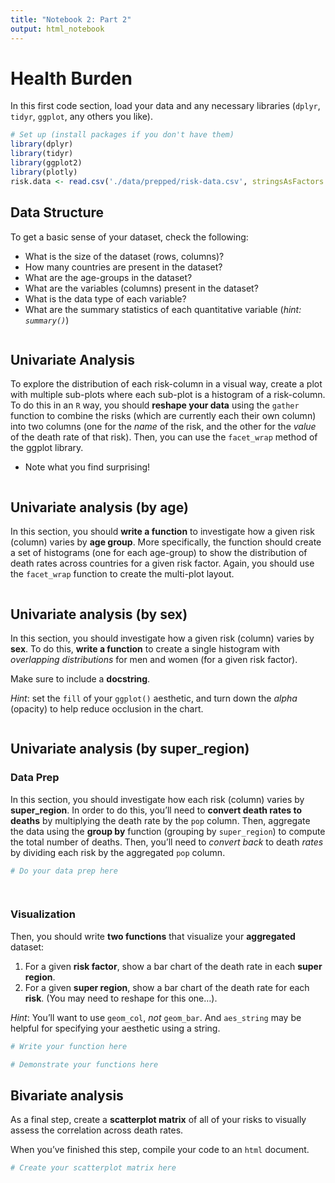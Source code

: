 ```yaml
---
title: "Notebook 2: Part 2"
output: html_notebook
---
```


# Health Burden

In this first code section, load your data and any necessary libraries (`dplyr`, `tidyr`, `ggplot`, any others you like).
```r
# Set up (install packages if you don't have them)
library(dplyr)
library(tidyr)
library(ggplot2)
library(plotly)
risk.data <- read.csv('./data/prepped/risk-data.csv', stringsAsFactors = FALSE) 
```

## Data Structure
To get a basic sense of your dataset, check the following:

- What is the size of the dataset (rows, columns)?
- How many countries are present in the dataset?
- What are the age-groups in the dataset?
- What are the variables (columns) present in the dataset?
- What is the data type of each variable?
- What are the summary statistics of each quantitative variable (_hint: `summary()`_)

```r

```

## Univariate Analysis
To explore the distribution of each risk-column in a visual way, create a plot with multiple sub-plots where each sub-plot is a histogram of a risk-column. To do this in an `R` way, you should **reshape your data** using the `gather` function to combine the risks (which are currently each their own column) into two columns (one for the _name_ of the risk, and the other for the _value_ of the death rate of that risk). Then, you can use the `facet_wrap` method of the ggplot library.

- Note what you find surprising!


```r

```

## Univariate analysis (by age)
In this section, you should **write a function** to investigate how a given risk (column) varies by **age group**. More specifically, the function should create a set of histograms (one for each age-group) to show the distribution of death rates across countries for a given risk factor. Again, you should use the `facet_wrap` function to create the multi-plot layout.

```r


```
## Univariate analysis (by sex)
In this section, you should investigate how a given risk (column) varies by **sex**. To do this, **write a function** to create a single histogram with _overlapping distributions_ for men and women (for a given risk factor). 

Make sure to include a **docstring**. 

_Hint_: set the `fill` of your `ggplot()` aesthetic, and turn down the _alpha_ (opacity) to help reduce occlusion in the chart. 

```r

```

## Univariate analysis (by super_region)

### Data Prep
In this section, you should investigate how each risk (column) varies by **super_region**. In order to do this, you'll need to **convert death rates to deaths** by multiplying the death rate by the `pop` column. Then, aggregate the data using the **group by** function (grouping by `super_region`) to compute the total number of deaths. Then, you'll need to _convert back_ to death _rates_ by dividing each risk by the aggregated `pop` column.


```r
# Do your data prep here

          
``` 

### Visualization
Then, you should write **two functions** that visualize your **aggregated** dataset:

1. For a given **risk factor**, show a bar chart of the death rate in each **super region**.
2. For a given **super region**, show a bar chart of the death rate for each **risk**. (You may need to reshape for this one...).

_Hint_: You'll want to use `geom_col`, _not_ `geom_bar`. And `aes_string` may be helpful for specifying your aesthetic using a string. 
```r
# Write your function here

# Demonstrate your functions here

```
## Bivariate analysis
As a final step, create a **scatterplot matrix** of all of your risks to visually assess the correlation across death rates.

When you've finished this step, compile your code to an `html` document. 
```r
# Create your scatterplot matrix here

```
